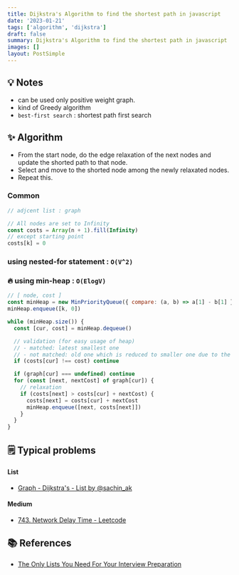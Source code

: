 ```yaml
---
title: Dijkstra's Algorithm to find the shortest path in javascript
date: '2023-01-21'
tags: ['algorithm', 'dijkstra']
draft: false
summary: Dijkstra's Algorithm to find the shortest path in javascript
images: []
layout: PostSimple
---
```


## 💡 Notes

- can be used only positive weight graph.
- kind of Greedy algorithm
- `best-first search` : shortest path first search

## ✨ Algorithm

- From the start node, do the edge relaxation of the next nodes and update the shorted path to that node.
- Select and move to the shorted node among the newly relaxated nodes.
- Repeat this.

### Common

```javascript
// adjcent list : graph

// All nodes are set to Infinity
const costs = Array(n + 1).fill(Infinity)
// except starting point
costs[k] = 0
```

### using nested-for statement : `O(V^2)`

### 🔥 using min-heap : `O(ElogV)`

```javascript
// [ node, cost ]
const minHeap = new MinPriorityQueue({ compare: (a, b) => a[1] - b[1] })
minHeap.enqueue([k, 0])

while (minHeap.size()) {
  const [cur, cost] = minHeap.dequeue()

  // validation (for easy usage of heap)
  // - matched: latest smallest one
  // - not matched: old one which is reduced to smaller one due to the relaxation
  if (costs[cur] !== cost) continue

  if (graph[cur] === undefined) continue
  for (const [next, nextCost] of graph[cur]) {
    // relaxation
    if (costs[next] > costs[cur] + nextCost) {
      costs[next] = costs[cur] + nextCost
      minHeap.enqueue([next, costs[next]])
    }
  }
}
```

## 🗒️ Typical problems

#### List

- [Graph - Dijkstra's - List by @sachin_ak](https://leetcode.com/list/exk9bfmj/)

#### Medium

- [743. Network Delay Time - Leetcode](https://leetcode.com/problems/network-delay-time/)

## 📚 References

- [The Only Lists You Need For Your Interview Preparation](https://leetcode.com/discuss/interview-question/2069641/The-Only-Lists-You-Need-For-Your-Interview-Preparation)
